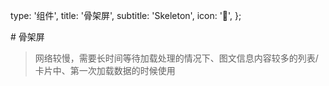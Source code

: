   type: '组件',
  title: '骨架屏',
  subtitle: 'Skeleton',
  icon: '👀',
};

<Box>
# 骨架屏

> 网络较慢，需要长时间等待加载处理的情况下、图文信息内容较多的列表/卡片中、第一次加载数据的时候使用

  <Sandbox code="<Skeleton />" title="示例代码" />
  <SandboxGroup name="skeleton" col={2} />
  <Sandbox code="<Skeleton avatar title />" title="显示标题" />
</Box>
<Box text={api} />
